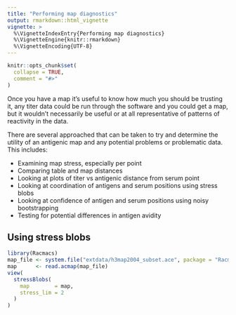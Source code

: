 ```yaml
---
title: "Performing map diagnostics"
output: rmarkdown::html_vignette
vignette: >
  %\VignetteIndexEntry{Performing map diagnostics}
  %\VignetteEngine{knitr::rmarkdown}
  %\VignetteEncoding{UTF-8}
---
```


```r
knitr::opts_chunk$set(
  collapse = TRUE,
  comment = "#>"
)
```

Once you have a map it's useful to know how much you should be trusting it, any titer data could be run through the software and you could get a map, but it wouldn't necessarily be useful or at all representative of patterns of reactivity in the data.

There are several approached that can be taken to try and determine the utility of an antigenic map and any potential problems or problematic data. This includes:

- Examining map stress, especially per point
- Comparing table and map distances
- Looking at plots of titer vs antigenic distance from serum point
- Looking at coordination of antigens and serum positions using stress blobs
- Looking at confidence of antigen and serum positions using noisy bootstrapping
- Testing for potential differences in antigen avidity

## Using stress blobs
```r
library(Racmacs)
map_file <- system.file("extdata/h3map2004_subset.ace", package = "Racmacs")
map      <- read.acmap(map_file)
view(
  stressBlobs(
    map        = map,
    stress_lim = 2
  )
)
```
